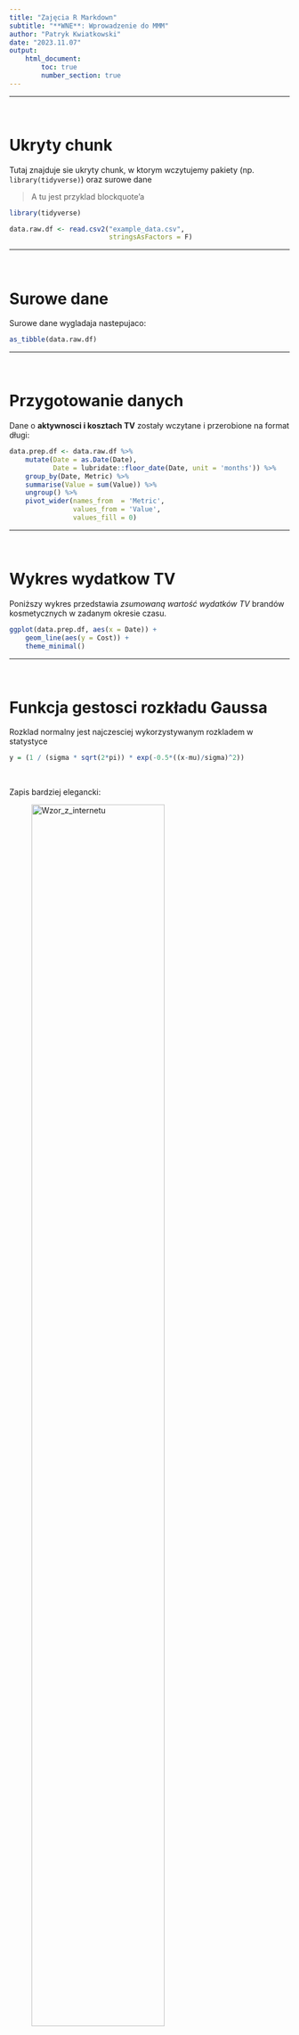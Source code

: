 ```yaml
---
title: "Zajęcia R Markdown"
subtitle: "**WNE**: Wprowadzenie do MMM"
author: "Patryk Kwiatkowski"
date: "2023.11.07"
output: 
    html_document:
        toc: true
        number_section: true
---
```


***

<br>



# Ukryty chunk

Tutaj znajduje sie ukryty chunk, w ktorym wczytujemy pakiety (np. `library(tidyverse)`) oraz surowe dane

> A tu jest przyklad blockquote'a

```r
library(tidyverse)

data.raw.df <- read.csv2("example_data.csv",
                         stringsAsFactors = F)
```

***

<br>



# Surowe dane

Surowe dane wygladaja nastepujaco:
```r
as_tibble(data.raw.df)
```

***

<br>



# Przygotowanie danych

Dane o **aktywnosci i kosztach TV** zostały wczytane i przerobione na format długi: 
```r

data.prep.df <- data.raw.df %>% 
    mutate(Date = as.Date(Date),
           Date = lubridate::floor_date(Date, unit = 'months')) %>% 
    group_by(Date, Metric) %>% 
    summarise(Value = sum(Value)) %>% 
    ungroup() %>% 
    pivot_wider(names_from  = 'Metric',
                values_from = 'Value',
                values_fill = 0)

```

***

<br>



# Wykres wydatkow TV

Poniższy wykres przedstawia *zsumowaną wartość wydatków TV* brandów kosmetycznych w zadanym okresie czasu.

```r
ggplot(data.prep.df, aes(x = Date)) +
    geom_line(aes(y = Cost)) +
    theme_minimal()
```

***

<br>



# Funkcja gestosci rozkładu Gaussa

Rozklad normalny jest najczesciej wykorzystywanym rozkladem w statystyce
```r
y = (1 / (sigma * sqrt(2*pi)) * exp(-0.5*((x-mu)/sigma)^2))
```

<br>

Zapis bardziej elegancki:

![Wzor_z_internetu](https://www.investopedia.com/thmb/vEnFyFaX2zK96wVerxokPmEt3dU=/1500x0/filters:no_upscale():max_bytes(150000):strip_icc()/Clipboard01-fdb217713438416cadafc48a1e4e5ee4.jpg){width=75% height=75%}



***

<br>



# Interaktywne **raporty**

## Pakiety
Raporty knitowane do formatu HTML mogą być interaktywne przy wykorzystaniu takich pakietów jak:

* Shiny
* plotly
* etc.

<br>

## Interaktywny wykres

```r
data.prep.brands.df <- data.raw.df %>% 
    mutate(Date = as.Date(Date),
           Date = lubridate::floor_date(Date, unit = 'months')) %>% 
    group_by(Date, Brand, Metric) %>% 
    summarise(Value = sum(Value)) %>% 
    ungroup() %>% 
    pivot_wider(names_from = 'Metric',
                values_from = 'Value',
                values_fill = 0)

plot_gg <- ggplot(data.prep.brands.df, aes(x = Date)) +
    geom_line(aes(y = TRP, col = Brand)) + 
    theme_minimal()

plotly::ggplotly(plot_gg)

```

